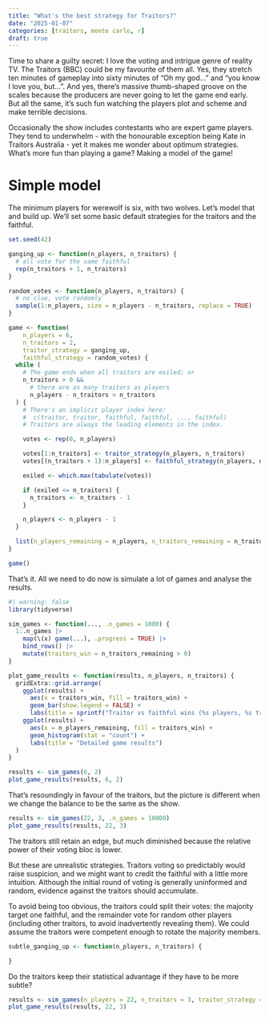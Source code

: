 ```yaml
---
title: "What's the best strategy for Traitors?"
date: "2025-01-07"
categories: [traitors, monte carlo, r]
draft: true
---
```


Time to share a guilty secret: I love the voting and intrigue genre of reality TV. The Traitors (BBC) could be my favourite of them all. Yes, they stretch ten minutes of gameplay into sixty minutes of "Oh my god..." and "you know I love you, but...". And yes, there's massive thumb-shaped groove on the scales because the producers are never going to let the game end early. But all the same, it's such fun watching the players plot and scheme and make terrible decisions.

Occasionally the show includes contestants who are expert game players. They tend to underwhelm - with the honourable exception being Kate in Traitors Australia - yet it makes me wonder about optimum strategies. What's more fun than playing a game? Making a model of the game!

# Simple model

The minimum players for werewolf is six, with two wolves. Let's model that and build up. We'll set some basic default strategies for the traitors and the faithful.

```r
set.seed(42)

ganging_up <- function(n_players, n_traitors) {
  # all vote for the same faithful
  rep(n_traitors + 1, n_traitors)
}

random_votes <- function(n_players, n_traitors) {
  # no clue, vote randomly
  sample(1:n_players, size = n_players - n_traitors, replace = TRUE)
}

game <- function(
    n_players = 6,
    n_traitors = 2,
    traitor_strategy = ganging_up,
    faithful_strategy = random_votes) {
  while (
    # The game ends when all traitors are exiled; or
    n_traitors > 0 &&
      # there are as many traitors as players
      n_players - n_traitors > n_traitors
  ) {
    # There's an implicit player index here:
    #  c(traitor, traitor, faithful, faithful, ..., faithful)
    # Traitors are always the leading elements in the index.

    votes <- rep(0, n_players)

    votes[1:n_traitors] <- traitor_strategy(n_players, n_traitors)
    votes[(n_traitors + 1):n_players] <- faithful_strategy(n_players, n_traitors)

    exiled <- which.max(tabulate(votes))

    if (exiled <= n_traitors) {
      n_traitors <- n_traitors - 1
    }

    n_players <- n_players - 1
  }

  list(n_players_remaining = n_players, n_traitors_remaining = n_traitors)
}

game()
```

That's it. All we need to do now is simulate a lot of games and analyse the results.

```r
#| warning: false
library(tidyverse)

sim_games <- function(..., .n_games = 1000) {
  1:.n_games |>
    map(\(x) game(...), .progress = TRUE) |>
    bind_rows() |>
    mutate(traitors_win = n_traitors_remaining > 0)
}

plot_game_results <- function(results, n_players, n_traitors) {
  gridExtra::grid.arrange(
    ggplot(results) +
      aes(x = traitors_win, fill = traitors_win) +
      geom_bar(show.legend = FALSE) +
      labs(title = sprintf("Traitor vs faithful wins (%s players, %s traitors)", n_players, n_traitors)),
    ggplot(results) +
      aes(x = n_players_remaining, fill = traitors_win) +
      geom_histogram(stat = "count") +
      labs(title = "Detailed game results")
  )
}

results <- sim_games(6, 2)
plot_game_results(results, 6, 2)
```

That's resoundingly in favour of the traitors, but the picture is different when we change the balance to be the same as the show.

```r
results <- sim_games(22, 3, .n_games = 10000)
plot_game_results(results, 22, 3)
```

The traitors still retain an edge, but much diminished because the relative power of their voting bloc is lower.

But these are unrealistic strategies. Traitors voting so predictably would raise suspicion, and we might want to credit the faithful with a little more intuition. Although the initial round of voting is generally uninformed and random, evidence against the traitors should accumulate.

To avoid being too obvious, the traitors could split their votes: the majority target one faithful, and the remainder vote for random other players (including other traitors, to avoid inadvertently revealing them). We could assume the traitors were competent enough to rotate the majority members.

```r
subtle_ganging_up <- function(n_players, n_traitors) {

}
```

Do the traitors keep their statistical advantage if they have to be more subtle?

```r
results <- sim_games(n_players = 22, n_traitors = 3, traitor_strategy = subtle_ganging_up)
plot_game_results(results, 22, 3)
```